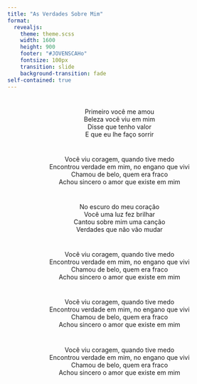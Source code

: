 ```yaml
---
title: "As Verdades Sobre Mim"
format: 
  revealjs:
    theme: theme.scss
    width: 1600
    height: 900
    footer: "#JOVENSCAHo"
    fontsize: 100px
    transition: slide
    background-transition: fade
self-contained: true
---
```


#

<center>
Primeiro você me amou  <br>
Beleza você viu em mim <br>
Disse que tenho valor <br>
E que eu lhe faço sorrir <br>
</center>

#

<center>
Você viu coragem, quando tive medo <br>
Encontrou verdade em mim, no engano que vivi <br>
Chamou de belo, quem era fraco <br>
Achou sincero o amor que existe em mim <br>
</center>

#

<center>
No escuro do meu coração <br>
Você uma luz fez brilhar <br>
Cantou sobre mim uma canção <br>
Verdades que não vão mudar <br>
</center>

#

<center>
Você viu coragem, quando tive medo <br>
Encontrou verdade em mim, no engano que vivi <br>
Chamou de belo, quem era fraco <br>
Achou sincero o amor que existe em mim <br>
</center>

#

<center>
Você viu coragem, quando tive medo <br>
Encontrou verdade em mim, no engano que vivi <br>
Chamou de belo, quem era fraco <br>
Achou sincero o amor que existe em mim <br>

#

<center>
Você viu coragem, quando tive medo <br>
Encontrou verdade em mim, no engano que vivi <br>
Chamou de belo, quem era fraco <br>
Achou sincero o amor que existe em mim <br>